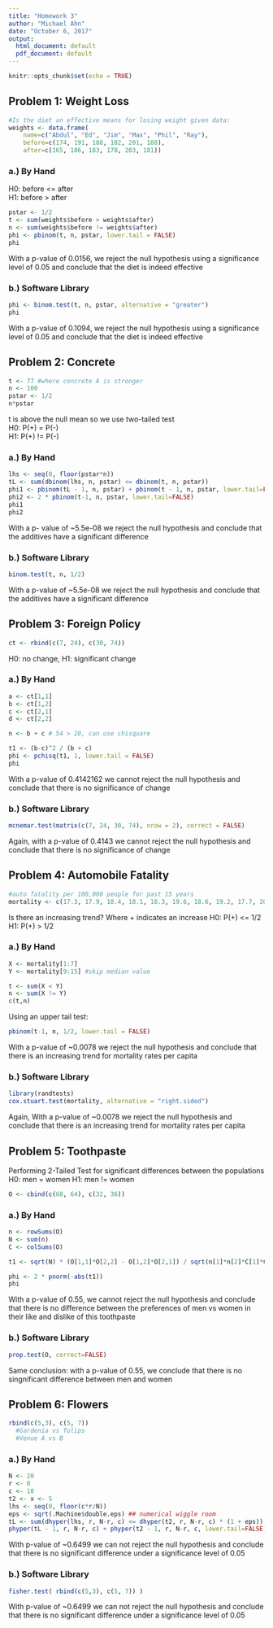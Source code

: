 ```yaml
---
title: "Homework 3"
author: "Michael Ahn"
date: "October 6, 2017"
output:
  html_document: default
  pdf_document: default
---
```


```r
knitr::opts_chunk$set(echo = TRUE)
```


## Problem 1: Weight Loss

```r
#Is the diet an effective means for losing weight given data:
weights <- data.frame(
    name=c("Abdul", "Ed", "Jim", "Max", "Phil", "Ray"),
    before=c(174, 191, 188, 182, 201, 188),
    after=c(165, 186, 183, 178, 203, 181))
```

### a.) By Hand
  H0: before <= after  
  H1: before > after  
```r
pstar <- 1/2
t <- sum(weights$before > weights$after)
n <- sum(weights$before != weights$after)
phi <- pbinom(t, n, pstar, lower.tail = FALSE)
phi
```
  With a p-value of 0.0156, we reject the null hypothesis using a significance level of 0.05 and conclude that the diet is indeed effective
  
### b.) Software Library
```r
phi <- binom.test(t, n, pstar, alternative = "greater")
phi
```
  With a p-value of 0.1094, we reject the null hypothesis using a significance level of 0.05 and conclude that the diet is indeed effective
  
  
## Problem 2: Concrete

```r

t <- 77 #where concrete A is stronger
n <- 100
pstar <- 1/2
n*pstar
```
t is above the null mean so we use two-tailed test  
H0: P(+) = P(-)  
H1: P(+) != P(-)  

### a.) By Hand
```r
lhs <- seq(0, floor(pstar*n))
tL <- sum(dbinom(lhs, n, pstar) <= dbinom(t, n, pstar)) 
phi1 <- pbinom(tL - 1, n, pstar) + pbinom(t - 1, n, pstar, lower.tail=FALSE)
phi2 <- 2 * pbinom(t-1, n, pstar, lower.tail=FALSE)
phi1
phi2
```
  With a p- value of ~5.5e-08 we reject the null hypothesis and conclude that the additives have a significant difference
  
  
### b.) Software Library
```r
binom.test(t, n, 1/2)
```
  With a p-value of ~5.5e-08 we reject the null hypothesis and conclude that the additives have a significant difference


## Problem 3: Foreign Policy
```r
ct <- rbind(c(7, 24), c(30, 74))
```
H0: no change,
H1: significant change

### a.) By Hand
```r
a <- ct[1,1]
b <- ct[1,2]
c <- ct[2,1]
d <- ct[2,2]

n <- b + c # 54 > 20, can use chisquare

t1 <- (b-c)^2 / (b + c)
phi <- pchisq(t1, 1, lower.tail = FALSE)
phi
```
  With a p-value of 0.4142162 we cannot reject the null hypothesis and conclude that there is no significance of change


### b.) Software Library
```r
mcnemar.test(matrix(c(7, 24, 30, 74), nrow = 2), correct = FALSE)
```
  Again, with a p-value of 0.4143 we cannot reject the null hypothesis and conclude that there is no significance of change

## Problem 4: Automobile Fatality

```r
#auto fatality per 100,000 people for past 15 years
mortality <- c(17.3, 17.9, 18.4, 18.1, 18.3, 19.6, 18.6, 19.2, 17.7, 20.0, 19.0, 18.8, 19.3, 20.2, 19.9)
```
  Is there an increasing trend? Where + indicates an increase
  H0: P(+) <= 1/2
  H1: P(+) > 1/2

### a.) By Hand
```r
X <- mortality[1:7]
Y <- mortality[9:15] #skip median value

t <- sum(X < Y)
n <- sum(X != Y)
c(t,n)

```
  Using an upper tail test:
```r
pbinom(t-1, n, 1/2, lower.tail = FALSE)
```
  With a p-value of ~0.0078 we reject the null hypothesis and conclude that there is an increasing trend for mortality rates per capita
  
### b.) Software Library
```r
library(randtests)
cox.stuart.test(mortality, alternative = "right.sided")
```
  Again,  With a p-value of ~0.0078 we reject the null hypothesis and conclude that there is an increasing trend for mortality rates per capita


## Problem 5: Toothpaste

  Performing 2-Tailed Test for significant differences between the populations
  H0: men = women
  H1: men != women
```r
O <- cbind(c(68, 64), c(32, 36))
```

### a.) By Hand
```r
n <- rowSums(O)
N <- sum(n)
C <- colSums(O)

t1 <- sqrt(N) * (O[1,1]*O[2,2] - O[1,2]*O[2,1]) / sqrt(n[1]*n[2]*C[1]*C[2])

phi <- 2 * pnorm(-abs(t1))
phi
```
  With a p-value of 0.55, we cannot reject the null hypothesis and conclude that there is no difference between the preferences of men vs women in      their like and dislike of this toothpaste

### b.) Software Library
```r
prop.test(O, correct=FALSE)
```
  Same conclusion: with a p-value of 0.55, we conclude that there is no singnificant difference between men and women
  
  
## Problem 6: Flowers

```r
rbind(c(5,3), c(5, 7))
  #Gardenia vs Tulips
  #Venue A vs B
```

### a.) By Hand
```r
N <- 20
r <- 8
c <- 10
t2 <- x <- 5
lhs <- seq(0, floor(c*r/N))
eps <- sqrt(.Machine$double.eps) ## numerical wiggle room
tL <- sum(dhyper(lhs, r, N-r, c) <= dhyper(t2, r, N-r, c) * (1 + eps))  
phyper(tL - 1, r, N-r, c) + phyper(t2 - 1, r, N-r, c, lower.tail=FALSE)

```
  With p-value of ~0.6499 we can not reject the null hypothesis and conclude that there is no significant difference under a significance level of      0.05

### b.) Software Library
```r
fisher.test( rbind(c(5,3), c(5, 7)) )
```
  With p-value of ~0.6499 we can not reject the null hypothesis and conclude that there is no significant difference under a significance level of      0.05

